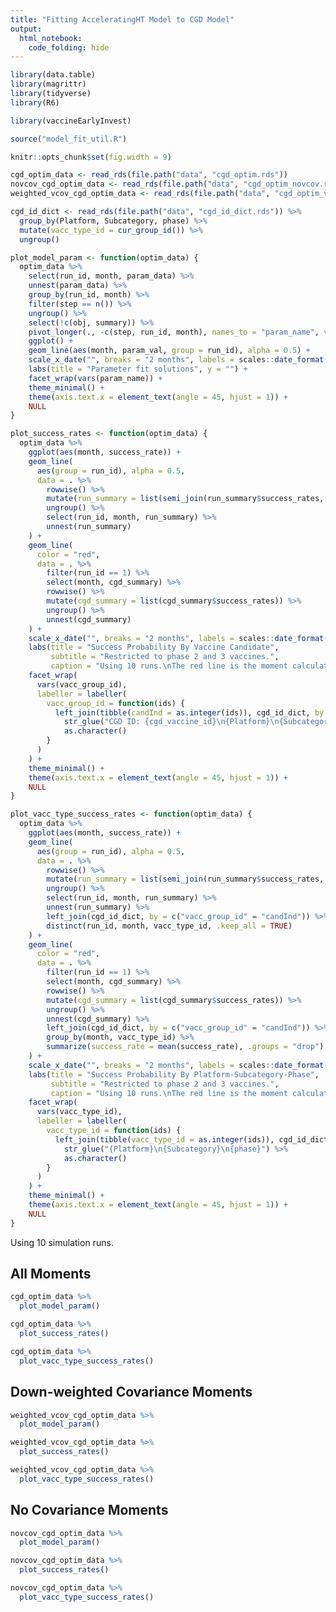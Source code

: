 ```yaml
---
title: "Fitting AcceleratingHT Model to CGD Model"
output: 
  html_notebook:
    code_folding: hide
---
```


```r
library(data.table)
library(magrittr)
library(tidyverse)
library(R6)

library(vaccineEarlyInvest)

source("model_fit_util.R")

knitr::opts_chunk$set(fig.width = 9)
```

```r
cgd_optim_data <- read_rds(file.path("data", "cgd_optim.rds"))
novcov_cgd_optim_data <- read_rds(file.path("data", "cgd_optim_novcov.rds"))
weighted_vcov_cgd_optim_data <- read_rds(file.path("data", "cgd_optim_vcov_weighted.rds"))

cgd_id_dict <- read_rds(file.path("data", "cgd_id_dict.rds")) %>% 
  group_by(Platform, Subcategory, phase) %>% 
  mutate(vacc_type_id = cur_group_id()) %>% 
  ungroup()
```

```r
plot_model_param <- function(optim_data) {
  optim_data %>% 
    select(run_id, month, param_data) %>% 
    unnest(param_data) %>% 
    group_by(run_id, month) %>%
    filter(step == n()) %>%
    ungroup() %>%
    select(!c(obj, summary)) %>%  
    pivot_longer(., -c(step, run_id, month), names_to = "param_name", values_to = "param_val") %>% 
    ggplot() +
    geom_line(aes(month, param_val, group = run_id), alpha = 0.5) +
    scale_x_date("", breaks = "2 months", labels = scales::date_format("%m/%y")) +
    labs(title = "Parameter fit solutions", y = "") +
    facet_wrap(vars(param_name)) +
    theme_minimal() +
    theme(axis.text.x = element_text(angle = 45, hjust = 1)) +
    NULL
}

plot_success_rates <- function(optim_data) {
  optim_data %>% 
    ggplot(aes(month, success_rate)) +
    geom_line(
      aes(group = run_id), alpha = 0.5,
      data = . %>%
        rowwise() %>%
        mutate(run_summary = list(semi_join(run_summary$success_rates, cgd_summary$success_rates, by = "vacc_group_id"))) %>%
        ungroup() %>%
        select(run_id, month, run_summary) %>%
        unnest(run_summary)
    ) +
    geom_line(
      color = "red",
      data = . %>%
        filter(run_id == 1) %>%
        select(month, cgd_summary) %>%
        rowwise() %>%
        mutate(cgd_summary = list(cgd_summary$success_rates)) %>%
        ungroup() %>%
        unnest(cgd_summary)
    ) +
    scale_x_date("", breaks = "2 months", labels = scales::date_format("%m/%y")) +
    labs(title = "Success Probability By Vaccine Candidate",
         subtitle = "Restricted to phase 2 and 3 vaccines.",
         caption = "Using 10 runs.\nThe red line is the moment calculated from the CGD model data.", y = "") +
    facet_wrap(
      vars(vacc_group_id),
      labeller = labeller(
        vacc_group_id = function(ids) {
          left_join(tibble(candInd = as.integer(ids)), cgd_id_dict, by = c("candInd")) %$%
            str_glue("CGD ID: {cgd_vaccine_id}\n{Platform}\n{Subcategory}\n{phase}") %>%
            as.character()
        }
      )
    ) +
    theme_minimal() +
    theme(axis.text.x = element_text(angle = 45, hjust = 1)) +
    NULL
}

plot_vacc_type_success_rates <- function(optim_data) {
  optim_data %>% 
    ggplot(aes(month, success_rate)) +
    geom_line(
      aes(group = run_id), alpha = 0.5,
      data = . %>%
        rowwise() %>%
        mutate(run_summary = list(semi_join(run_summary$success_rates, cgd_summary$success_rates, by = "vacc_group_id"))) %>%
        ungroup() %>%
        select(run_id, month, run_summary) %>%
        unnest(run_summary) %>% 
        left_join(cgd_id_dict, by = c("vacc_group_id" = "candInd")) %>% 
        distinct(run_id, month, vacc_type_id, .keep_all = TRUE)
    ) +
    geom_line(
      color = "red",
      data = . %>%
        filter(run_id == 1) %>%
        select(month, cgd_summary) %>%
        rowwise() %>%
        mutate(cgd_summary = list(cgd_summary$success_rates)) %>%
        ungroup() %>%
        unnest(cgd_summary) %>% 
        left_join(cgd_id_dict, by = c("vacc_group_id" = "candInd")) %>% 
        group_by(month, vacc_type_id) %>% 
        summarize(success_rate = mean(success_rate), .groups = "drop")
    ) +
    scale_x_date("", breaks = "2 months", labels = scales::date_format("%m/%y")) +
    labs(title = "Success Probability By Platform-Subcategory-Phase",
         subtitle = "Restricted to phase 2 and 3 vaccines.",
         caption = "Using 10 runs.\nThe red line is the moment calculated from the CGD model data.", y = "") +
    facet_wrap(
      vars(vacc_type_id),
      labeller = labeller(
        vacc_type_id = function(ids) {
          left_join(tibble(vacc_type_id = as.integer(ids)), cgd_id_dict, by = c("vacc_type_id")) %$%
            str_glue("{Platform}\n{Subcategory}\n{phase}") %>%
            as.character()
        }
      )
    ) +
    theme_minimal() +
    theme(axis.text.x = element_text(angle = 45, hjust = 1)) +
    NULL
}
```

Using 10 simulation runs.

## All Moments

```r
cgd_optim_data %>%
  plot_model_param()
```

```r
cgd_optim_data %>% 
  plot_success_rates()
```

```r
cgd_optim_data %>% 
  plot_vacc_type_success_rates()
```

## Down-weighted Covariance Moments

```r
weighted_vcov_cgd_optim_data %>%
  plot_model_param()
```

```r
weighted_vcov_cgd_optim_data %>%
  plot_success_rates()
```

```r
weighted_vcov_cgd_optim_data %>%
  plot_vacc_type_success_rates()
```

## No Covariance Moments

```r
novcov_cgd_optim_data %>%
  plot_model_param()
```


```r
novcov_cgd_optim_data %>% 
  plot_success_rates()
```

```r
novcov_cgd_optim_data %>% 
  plot_vacc_type_success_rates()
```

